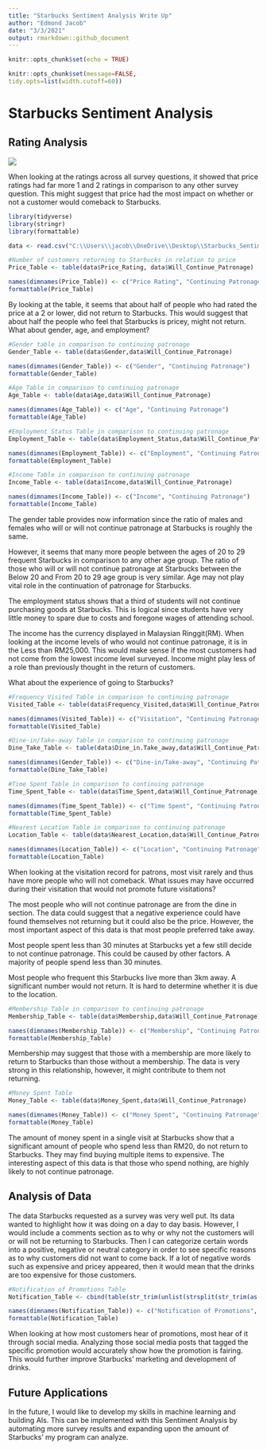 ---
title: "Starbucks Sentiment Analysis Write Up"
author: "Edmond Jacob"
date: "3/3/2021"
output: rmarkdown::github_document
---

```{r setup, include=FALSE}
knitr::opts_chunk$set(echo = TRUE)
```

```{r global_options, include = FALSE}
knitr::opts_chunk$set(message=FALSE, 
tidy.opts=list(width.cutoff=60)) 
```

# Starbucks Sentiment Analysis 

## Rating Analysis

![](https://user-images.githubusercontent.com/78123049/109853876-3e801d00-7c0b-11eb-90ce-b9250bb694f8.png)

When looking at the ratings across all survey questions, it showed that price ratings had far more 1 and 2 ratings in comparison to any other survey question.  This might suggest that price had the most impact on whether or not a customer would comeback to Starbucks.  

```{r}
library(tidyverse)
library(stringr)
library(formattable)

data <- read.csv("C:\\Users\\jacob\\OneDrive\\Desktop\\Starbucks_Sentiment_Analysis\\archive\\Starbucks_satisfactory_survey1.csv")

#Number of customers returning to Starbucks in relation to price
Price_Table <- table(data$Price_Rating, data$Will_Continue_Patronage)

names(dimnames(Price_Table)) <- c("Price Rating", "Continuing Patronage")
formattable(Price_Table)
```

By looking at the table, it seems that about half of people who had rated the price at a 2 or lower, did not return to Starbucks. This would suggest that about half the people who feel that Starbucks is pricey, might not return.  What about gender, age, and employment?

```{r}
#Gender table in comparison to continuing patronage
Gender_Table <- table(data$Gender,data$Will_Continue_Patronage)

names(dimnames(Gender_Table)) <- c("Gender", "Continuing Patronage")
formattable(Gender_Table)

#Age Table in comparison to continuing patronage
Age_Table <- table(data$Age,data$Will_Continue_Patronage)

names(dimnames(Age_Table)) <- c("Age", "Continuing Patronage")
formattable(Age_Table)

#Employment Status Table in comparison to continuing patronage
Employment_Table <- table(data$Employment_Status,data$Will_Continue_Patronage)

names(dimnames(Employment_Table)) <- c("Employment", "Continuing Patronage")
formattable(Employment_Table)

#Income Table in comparison to continuing patronage
Income_Table <- table(data$Income,data$Will_Continue_Patronage)

names(dimnames(Income_Table)) <- c("Income", "Continuing Patronage")
formattable(Income_Table)
```
The gender table provides now information since the ratio of males and females who will or will not continue patronage at Starbucks is roughly the same.  

However, it seems that many more people between the ages of 20 to 29 frequent Starbucks in comparison to any other age group.  The ratio of those who will or will not continue patronage at Starbucks between the Below 20 and From 20 to 29 age group is very similar.  Age may not play vital role in the continuation of patronage for Starbucks.

The employment status shows that a third of students will not continue purchasing goods at Starbucks.  This is logical since students have very little money to spare due to costs and foregone wages of attending school.

The income has the currency displayed in Malaysian Ringgit(RM).  When looking at the income levels of who would not continue patronage, it is in the Less than RM25,000.  This would make sense if the most customers had not come from the lowest income level surveyed.  Income might play less of a role than previously thought in the return of customers.


What about the experience of going to Starbucks?
```{r}

#Frequency Visited Table in comparison to continuing patronage
Visited_Table <- table(data$Frequency_Visited,data$Will_Continue_Patronage)

names(dimnames(Visited_Table)) <- c("Visitation", "Continuing Patronage")
formattable(Visited_Table)

#Dine-in/Take-away Table in comparison to continuing patronage
Dine_Take_Table <- table(data$Dine_in.Take_away,data$Will_Continue_Patronage)

names(dimnames(Gender_Table)) <- c("Dine-in/Take-away", "Continuing Patronage")
formattable(Dine_Take_Table)

#Time Spent Table in comparison to continuing patronage
Time_Spent_Table <- table(data$Time_Spent,data$Will_Continue_Patronage)

names(dimnames(Time_Spent_Table)) <- c("Time Spent", "Continuing Patronage")
formattable(Time_Spent_Table)

#Nearest Location Table in comparison to continuing patronage
Location_Table <- table(data$Nearest_Location,data$Will_Continue_Patronage)

names(dimnames(Location_Table)) <- c("Location", "Continuing Patronage")
formattable(Location_Table)
```

When looking at the visitation record for patrons, most visit rarely and thus have more people who will not comeback.  What issues may have occurred during their visitation that would not promote future visitations?

The most people who will not continue patronage are from the dine in section.  The data could suggest that a negative experience could have found themselves not returning but it could also be the price.  However, the most important aspect of this data is that most people preferred take away.

Most people spent less than 30 minutes at Starbucks yet a few still decide to not continue patronage.  This could be caused by other factors. A majority of people spend less than 30 minutes.

Most people who frequent this Starbucks live more than 3km away.  A significant number would not return.  It is hard to determine whether it is due to the location.

```{r}
#Membership Table in comparison to continuing patronage
Membership_Table <- table(data$Membership,data$Will_Continue_Patronage)

names(dimnames(Membership_Table)) <- c("Membership", "Continuing Patronage")
formattable(Membership_Table)
```

Membership may suggest that those with a membership are more likely to return to Starbucks than those without a membership.  The data is very strong in this relationship, however, it might contribute to them not returning.

```{r}
#Money Spent Table
Money_Table <- table(data$Money_Spent,data$Will_Continue_Patronage)

names(dimnames(Money_Table)) <- c("Money Spent", "Continuing Patronage")
formattable(Money_Table)
```

The amount of money spent in a single visit at Starbucks show that a significant amount of people who spend less than RM20, do not return to Starbucks. They may find buying multiple items to expensive.  The interesting aspect of this data is that those who spend nothing, are highly likely to not continue patronage.

## Analysis of Data

The data Starbucks requested as a survey was very well put.  Its data wanted to highlight how it was doing on a day to day basis.  However, I would include a comments section as to why or why not the customers will or will not be returning to Starbucks.  Then I can categorize certain words into a positive, negative or neutral category in order to see specific reasons as to why customers did not want to come back.  If a lot of negative words such as expensive and pricey appeared, then it would mean that the drinks are too expensive for those customers.

```{r}
#Notification of Promotions Table
Notification_Table <- cbind(table(str_trim(unlist(strsplit(str_trim(as.character(data$Notification_of_Promotions)), ";")))))

names(dimnames(Notification_Table)) <- c("Notification of Promotions", "Numbers Notified")
formattable(Notification_Table)
```

When looking at how most customers hear of promotions, most hear of it through social media.  Analyzing those social media posts that tagged the specific promotion would accurately show how the promotion is fairing.  This would further improve Starbucks' marketing and development of drinks.

## Future Applications

In the future, I would like to develop my skills in machine learning and building AIs.  This can be implemented with this Sentiment Analysis by automating more survey results and expanding upon the amount of Starbucks' my program can analyze.  